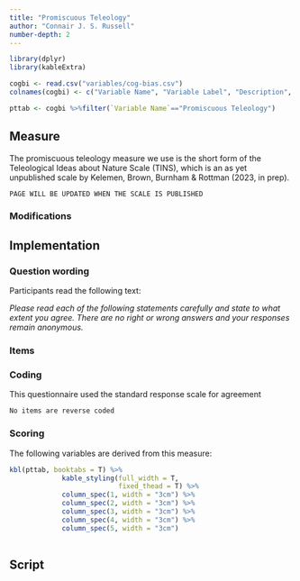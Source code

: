```yaml
---
title: "Promiscuous Teleology"
author: "Connair J. S. Russell"
number-depth: 2
---
```


```r

library(dplyr)
library(kableExtra)

cogbi <- read.csv("variables/cog-bias.csv")
colnames(cogbi) <- c("Variable Name", "Variable Label", "Description", "Variable Type", "Source (Section)", "Definition")

pttab <- cogbi %>%filter(`Variable Name`=="Promiscuous Teleology")

```

## Measure

The promiscuous teleology measure we use is the short form of the Teleological Ideas about Nature Scale (TINS), which is an as yet unpublished scale by Kelemen, Brown, Burnham & Rottman (2023, in prep).

`PAGE WILL BE UPDATED WHEN THE SCALE IS PUBLISHED`


### Modifications {.unnumbered}

## Implementation

### Question wording {.unnumbered}

Participants read the following text:

*Please read each of the following statements carefully and state to what extent you agree. There are no right or wrong answers and your responses remain anonymous.*

### Items {.unnumbered}


### Coding {.unnumbered}

This questionnaire used the standard response scale for agreement

`No items are reverse coded`

### Scoring

The following variables are derived from this measure:

```r
kbl(pttab, booktabs = T) %>%
             kable_styling(full_width = T,
                           fixed_thead = T) %>%
             column_spec(1, width = "3cm") %>%
             column_spec(2, width = "3cm") %>%
             column_spec(3, width = "3cm") %>%
             column_spec(4, width = "3cm") %>%
             column_spec(5, width = "3cm") 
   
```

## Script


```r


```

